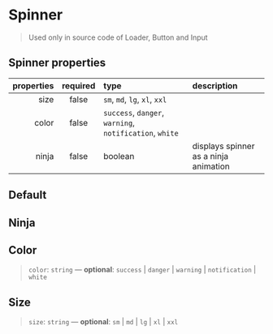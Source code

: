 
<Meta title="Components/Spinner" component={Spinner} />

# Spinner

> Used only in source code of Loader, Button and Input

## Spinner properties

| properties | required | type                                                                                                           | description                           |
| ---------: | :------: | :------------------------------------------------------------------------------------------------------------- | :------------------------------------ |
|       size |  false   | <code>sm</code>, <code>md</code>, <code>lg</code>, <code>xl</code>, <code>xxl</code>                           |                                       |
|      color |  false   | <code>success</code>, <code>danger</code>, <code>warning</code>, <code>notification</code>, <code>white</code> |                                       |
|      ninja |  false   | boolean                                                                                                        | displays spinner as a ninja animation |

## Default

<Canvas>
  <Story name="default">
    <Spinner />
  </Story>
</Canvas>

## Ninja

<Canvas>
  <Story name="ninja">
    <Spinner ninja />
  </Story>
</Canvas>

## Color

> `color`: `string` — **optional**: `success` | `danger` | `warning` | `notification` | `white`

<Canvas>
  <Story name="color">
    <FlexContainer justifyContent="space-evenly">
      <Spinner color="success" />
      <Spinner color="danger" />
      <Spinner color="warning" />
      <Spinner color="notification" />
    </FlexContainer>
  </Story>
</Canvas>

## Size

> `size`: `string` — **optional**: `sm` | `md` | `lg` | `xl` | `xxl`

<Canvas>
  <Story name="size">
    <FlexContainer justifyContent="space-evenly">
      <Spinner size="sm" />
      <Spinner size="md" />
      <Spinner size="lg" />
      <Spinner size="xl" />
      <Spinner size="xxl" />
    </FlexContainer>
  </Story>
</Canvas>

<Canvas>
  <Story name="sizeNinja">
    <FlexContainer justifyContent="space-evenly">
      <Spinner ninja size="sm" />
      <Spinner ninja size="md" />
      <Spinner ninja size="lg" />
      <Spinner ninja size="xl" />
      <Spinner ninja size="xxl" />
    </FlexContainer>
  </Story>
</Canvas>
